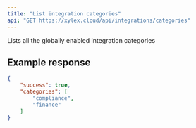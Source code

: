 ```yaml
---
title: "List integration categories"
api: "GET https://xylex.cloud/api/integrations/categories"
---
```


<Card title="Endpoint Description" icon="info" horizontal>
Lists all the globally enabled integration categories
</Card>


## Example response
```json
{
    "success": true,
    "categories": [
        "compliance",
        "finance"
    ]
}
```
